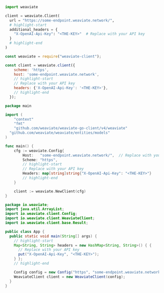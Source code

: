 
<Tabs groupId="languages">
<TabItem value="py" label="Python">

```python
import weaviate

client = weaviate.Client(
  url = "https://some-endpoint.weaviate.network/",
  # highlight-start
  additional_headers = {
    "X-OpenAI-Api-Key": "<THE-KEY>"  # Replace with your API key
  }
  # highlight-end
)
```

</TabItem>
<TabItem value="js" label="JavaScript">

```js
const weaviate = require("weaviate-client");

const client = weaviate.client({
    scheme: 'https',
    host: 'some-endpoint.weaviate.network',
    // highlight-start
    // Replace with your API key
    headers: {'X-OpenAI-Api-Key': '<THE-KEY>'},
    // highlight-end
  });
```

</TabItem>
<TabItem value="go" label="Go">

```go
package main

import (
	"context"
	"fmt"
	"github.com/weaviate/weaviate-go-client/v4/weaviate"
  "github.com/weaviate/weaviate/entities/models"
)

func main() {
    cfg := weaviate.Config{
        Host:   "some-endpoint.weaviate.network/",  // Replace with your endpoint
        Scheme: "https",
        // highlight-start
        // Replace with your API key
        Headers: map[string]string{"X-OpenAI-Api-Key": "<THE-KEY>"}
        // highlight-end
    }

    client := weaviate.NewClient(cfg)
}
```

</TabItem>
<TabItem value="java" label="Java">

```java
package io.weaviate;
import java.util.ArrayList;
import io.weaviate.client.Config;
import io.weaviate.client.WeaviateClient;
import io.weaviate.client.base.Result;

public class App {
  public static void main(String[] args) {
    // highlight-start
    Map<String, String> headers = new HashMap<String, String>() { {
      // Replace with your API key
      put("X-OpenAI-Api-Key", "<THE-KEY>");
    } };
    // highlight-end

    Config config = new Config("https", "some-endpoint.weaviate.network/", headers);
    WeaviateClient client = new WeaviateClient(config);
  }
}
```

</TabItem>
</Tabs>
